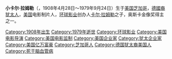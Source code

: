 {{艺人
| name = Carl Laemmle, Jr.<br>小卡尔·拉姆勒
| type = 導演
| 民族 = 犹太人
| birthname = Julius Laemmle
| image=Carl Laemmle holding an Oscar trophy, 1930.jpg
| imagesize = 300px
| 出生日期 = {{Birth date|1908|4|28}}
| 出生地点 = {{USA}}[[芝加哥|芝加哥]]
| 逝世日期 = {{Death date and age|1979|9|24|1908|4|28}}
| 逝世地点 = {{USA}}[[洛杉磯|洛杉磯]]
| 父母 = [[卡尔·拉姆勒|Carl Laemmle]]<br>Recha Stern
| years_active = 1926～1936
| academyawards = '''[[奧斯卡最佳影片獎|最佳影片]]'''<br>1930年 《[[西線無戰事_(1930年電影)|西線無戰事]]》
}}

'''小卡尔·拉姆勒'''（{{lang-en|Carl Laemmle Jr.}}，1908年4月28日～1979年9月24日）生于[[美国|美国]][[芝加哥|芝加哥]]，[[德裔|德國裔]][[犹太人|犹太人]]，[[美国|美国]]电影制片人，[[环球影业|环球影业]]创办人[[卡尔·拉姆勒|卡尔·拉姆勒]]之子，奥斯卡金像奖得主之一。

{{Authority control}}
{{DEFAULTSORT: Laemmle Jr, Carl}}
[[Category:1908年出生|Category:1908年出生]]
[[Category:1979年逝世|Category:1979年逝世]]
[[Category:环球影业|Category:环球影业]]
[[Category:美国电影导演|Category:美国电影导演]]
[[Category:美国电影监制|Category:美国电影监制]]
[[Category:美国企业家|Category:美国企业家]]
[[Category:犹太企业家|Category:犹太企业家]]
[[Category:美国亿万富豪|Category:美国亿万富豪]]
[[Category:芝加哥人|Category:芝加哥人]]
[[Category:德国犹太裔美国人|Category:德国犹太裔美国人]]
[[Category:死于脑血管病|Category:死于脑血管病]]